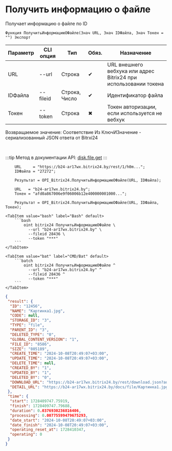 ﻿---
sidebar_position: 3
---


# Получить информацию о файле
 Получает информацию о файле по ID



`Функция ПолучитьИнформациюОФайле(Знач URL, Знач IDФайла, Знач Токен = "") Экспорт`

  | Параметр | CLI опция | Тип | Обяз. | Назначение |
  |-|-|-|-|-|
  | URL | --url | Строка | &#x2714; | URL внешнего вебхука или адрес Bitrix24 при использовании токена |
  | IDФайла | --fileid | Строка, Число | &#x2714; | Идентификатор файла |
  | Токен | --token | Строка | &#x2716; | Токен авторизации, если используется не вебхук |

  
  Возвращаемое значение:   Соответствие Из КлючИЗначение - сериализованный JSON ответа от Bitrxi24

<br/>

:::tip
Метод в документации API: [disk.file.get](https://dev.1c-bitrix.ru/rest_help/disk/file/disk_file_get.php)
:::
<br/>



```bsl title="Пример использования для 1С:Предприятие/OneScript"
    URL     = "https://b24-ar17wx.bitrix24.by/rest/1/h0m...";
    IDФайла = "27272";

    Результат = OPI_Bitrix24.ПолучитьИнформациюОФайле(URL, IDФайла);

    URL   = "b24-ar17wx.bitrix24.by";
    Токен = "afd0a867006e9f06006b12e400000001000...";

    Результат = OPI_Bitrix24.ПолучитьИнформациюОФайле(URL, IDФайла, Токен);
```
    

 <Tabs>
  
    <TabItem value="bash" label="Bash" default>
        ```bash
            oint bitrix24 ПолучитьИнформациюОФайле \
              --url "b24-ar17wx.bitrix24.by" \
              --fileid 28436 \
              --token "***"
        ```
    </TabItem>
  
    <TabItem value="bat" label="CMD/Bat" default>
        ```batch
            oint bitrix24 ПолучитьИнформациюОФайле ^
              --url "b24-ar17wx.bitrix24.by" ^
              --fileid 28436 ^
              --token "***"
        ```
    </TabItem>
</Tabs>


```json title="Результат"
{
 "result": {
  "ID": "12456",
  "NAME": "Картинка1.jpg",
  "CODE": null,
  "STORAGE_ID": "3",
  "TYPE": "file",
  "PARENT_ID": "3",
  "DELETED_TYPE": "0",
  "GLOBAL_CONTENT_VERSION": "1",
  "FILE_ID": "8586",
  "SIZE": "805189",
  "CREATE_TIME": "2024-10-08T20:49:07+03:00",
  "UPDATE_TIME": "2024-10-08T20:49:07+03:00",
  "DELETE_TIME": null,
  "CREATED_BY": "1",
  "UPDATED_BY": "1",
  "DELETED_BY": "0",
  "DOWNLOAD_URL": "https://b24-ar17wx.bitrix24.by/rest/download.json?auth=717e0567006e9f06006b12e400000001000007c2ebc8f80264531d4fc09a27052a7fe2&token=disk%7CaWQ9MTI0NTYmXz1GaWVLYmdQTDFyNE5yV1Jwam1nWVI1TU9hWG5Ca3c1MQ%3D%3D%7CImRvd25sb2FkfGRpc2t8YVdROU1USTBOVFltWHoxR2FXVkxZbWRRVERGeU5FNXlWMUp3YW0xbldWSTFUVTloV0c1Q2EzYzFNUT09fDcxN2UwNTY3MDA2ZTlmMDYwMDZiMTJlNDAwMDAwMDAxMDAwMDA3YzJlYmM4ZjgwMjY0NTMxZDRmYzA5YTI3MDUyYTdmZTIi.Juyjsc7%2B%2F5AJwKcy5If%2BstgsXhWlnK9p43eTVjsbohM%3D",
  "DETAIL_URL": "https://b24-ar17wx.bitrix24.by/docs/file/Картинка1.jpg"
 },
 "time": {
  "start": 1728409747.75919,
  "finish": 1728409747.79688,
  "duration": 0.0376930236816406,
  "processing": 0.00775599479675293,
  "date_start": "2024-10-08T20:49:07+03:00",
  "date_finish": "2024-10-08T20:49:07+03:00",
  "operating_reset_at": 1728410347,
  "operating": 0
 }
}
```
